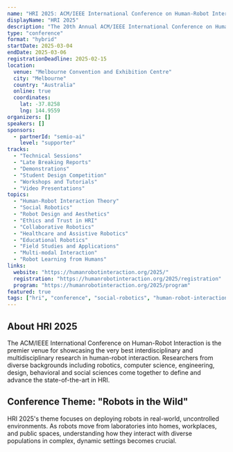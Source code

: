 ```yaml
---
name: "HRI 2025: ACM/IEEE International Conference on Human-Robot Interaction"
displayName: "HRI 2025"
description: "The 20th Annual ACM/IEEE International Conference on Human-Robot Interaction is the premier venue for presenting and discussing cutting-edge research in human-robot interaction. HRI 2025 brings together researchers, practitioners, and industry leaders to share the latest advances in HRI theory, methods, technologies, and applications."
type: "conference"
format: "hybrid"
startDate: 2025-03-04
endDate: 2025-03-06
registrationDeadline: 2025-02-15
location:
  venue: "Melbourne Convention and Exhibition Centre"
  city: "Melbourne"
  country: "Australia"
  online: true
  coordinates:
    lat: -37.8258
    lng: 144.9559
organizers: []
speakers: []
sponsors:
  - partnerId: "semio-ai"
    level: "supporter"
tracks:
  - "Technical Sessions"
  - "Late Breaking Reports"
  - "Demonstrations"
  - "Student Design Competition"
  - "Workshops and Tutorials"
  - "Video Presentations"
topics:
  - "Human-Robot Interaction Theory"
  - "Social Robotics"
  - "Robot Design and Aesthetics"
  - "Ethics and Trust in HRI"
  - "Collaborative Robotics"
  - "Healthcare and Assistive Robotics"
  - "Educational Robotics"
  - "Field Studies and Applications"
  - "Multi-modal Interaction"
  - "Robot Learning from Humans"
links:
  website: "https://humanrobotinteraction.org/2025/"
  registration: "https://humanrobotinteraction.org/2025/registration"
  program: "https://humanrobotinteraction.org/2025/program"
featured: true
tags: ["hri", "conference", "social-robotics", "human-robot-interaction", "research"]
---
```


## About HRI 2025

The ACM/IEEE International Conference on Human-Robot Interaction is the premier venue for showcasing the very best interdisciplinary and multidisciplinary research in human-robot interaction. Researchers from diverse backgrounds including robotics, computer science, engineering, design, behavioral and social sciences come together to define and advance the state-of-the-art in HRI.

## Conference Theme: "Robots in the Wild"

HRI 2025's theme focuses on deploying robots in real-world, uncontrolled environments. As robots move from laboratories into homes, workplaces, and public spaces, understanding how they interact with diverse populations in complex, dynamic settings becomes crucial.
